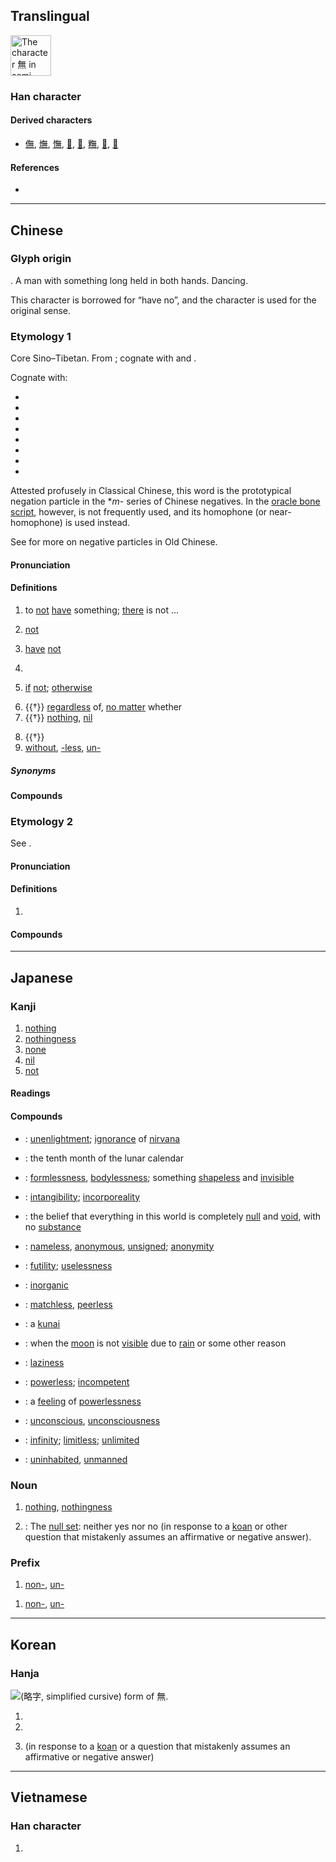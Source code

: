 {{also|无}}
{{character info/new}}
==Translingual==
{{stroke order|type=cursive}}
[[Image:無-still.svg|right|frame|65px|The character 無 in semi-cursive script.]]
{{wikipedia}}

===Han character===
{{Han char|rn=86|rad=火|as=08|sn=12|four=80331|canj=OTF|ids=⿱⿳𠂉卌一灬}}

====Derived characters====
* [[㒇]], [[㷻]], [[憮]], [[𠓺]], [[𤏠]], [[𥼣]], [[𨖴]], [[𨶭]]

====References====
* {{Han ref|kx=0673.260|dkj=19113|dj=1081.240|hdz=32211.150|uh=7121|ud=28961|bh=B54C|bd=46412}}

----

==Chinese==
{{zh-forms|s=无|alt=橆}}

===Glyph origin===
{{Han etyl}}
{{liushu|p}}. A man with something long held in both hands. Dancing.

This character is borrowed for “have no”, and the character {{l|zh|舞}} is used for the original sense.

===Etymology 1===
Core Sino–Tibetan. From {{inh|zh|sit-pro|*ma||no, not}}; cognate with {{cog|bo|མ||not}} and {{cog|my|မ||not}}.

Cognate with:

* {{och-l|微|not, no}}
* {{och-l|毋|do not}}
* {{och-l|勿|not, don't}}
* {{och-l|未|not yet, haven't}}
* {{och-l|靡|not, no}}
* {{och-l|亡|not have; to flee, to disappear, to die}}
* {{och-l|沒|to end, to disappear, to drown}}
* {{och-l|莫|none, nobody, nothing; do not; can not}}

Attested profusely in Classical Chinese, this word is the prototypical negation particle in the *''m-'' series of Chinese negatives. In the [[oracle bone script]], however, {{lang|zh|無}} is not frequently used, and its homophone (or near-homophone) {{och-l|毋}} is used instead.

See {{och-l|不|not}} for more on negative particles in Old Chinese.

====Pronunciation====
{{zh-pron
|m=wú
|m-s=
|c=mou4
|c-t=
|g=
|h=pfs=mò/vù
|h_note=mò - colloquial; vù - literary
|j=
|md=mò̤/ù
|md_note=mò̤ - colloquial; ù - literary
|mn=bô/bû
|mn_note=bô - colloquial; bû - literary
|mn-t=bho5/bhu5
|mn-t_note=bho5 - colloquial; bhu5 - literary
|w=3hhmm,3vu
|w_note=3hhmm - colloquial; 3vu - literary
|x=
|mc=y
|oc=y
|ma=y
|mna=Taiwanese-The_Vowel_o.ogg
|cat=adv,n,pref,v,con
}}

====Definitions====
{{zh-hanzi}}

# {{lb|zh|literary|Hakka|or|Min}} to [[not]] [[have]] something; [[there]] is not ...
#: {{zh-x|天空 無 雲。|There is no cloud in the sky.}}
#: {{zh-x|我 無 零星錢。|I '''don't have''' any change.|MN}}
# {{lb|zh|literary|Min}} {{n-g|Negation particle preceding verbs and adjectives.}} [[not]]
#: {{zh-x|無可|can't}}
#: {{zh-x|我 無 求 於 你。|I want nothing from you.}}
# {{lb|zh|literary|Min}} [[have]] [[not]]
#: {{zh-x|我 無 共 伊 講。|I '''didn't''' tell him.|MN}}
# {{lb|zh|literary|Hakka|or|Min}} {{n-g|Interrogative particle.}}
# {{lb|zh|Hakka|Min}} [[if]] [[not]]; [[otherwise]] {{gloss|placed at the start of a sentence}}
# {{†}} [[regardless]] of, [[no matter]] whether
# {{†}} [[nothing]], [[nil]]
#: {{zh-x|從.無.到.有|start from nothing, from scratch}}
# {{†}} {{zh-alt-form|毋|do not}}
# [[without]], [[-less]], [[un-]]
#: {{zh-x|無情|heartless}}
#: {{zh-x|無理|unreasonable}}
#: {{zh-x|無邊|unlimited}}

=====Synonyms=====
{{zh-dial|沒有}}

====Compounds====
{{zh-der|無我|無比|無裨|無邊|無柄葉|無病呻吟|無補|無不|無猜|無才|無產階級|無產階級文化大革命|無產階級專政|無產者|無常|無償|無成|無恥|無出其右|無處存身|無從|無大無小|無道|無敵|無底|無底洞|無地自容|無的放矢|無冬歷夏|無冬無夏|無動於衷|無動於中|無獨有偶|無度|無端|無惡不作|無法|無法無天|無方|無妨|無非|無風|無風不起浪|無縫鋼管|無干|無功受祿|無辜|無故|無怪|無關|無關宏旨|無關緊要|無關痛癢|無官一身輕|無軌電車|無害|無核|無核國家|無恆|無後|無後坐力炮|無花果|無華|無話不說|無話可說|無機|無機肥料|無機合成|無機化合物|無機化學|無機酸|無機物|無機鹽|無稽|無及|無幾|無脊椎動物|無計可施|無記名投票|無際|無濟於事|無家可歸|無價之寶|無堅不摧|無間|無疆|無盡|無盡無休|無精打采|無拘無束|無可比擬|無可非議|無可奉告|無可厚非|無可諱言|無可救藥|無可奈何|無可奈何花落去|無可無不可|無可爭辯|無可置疑|無孔不人|無愧|無賴|無禮|無理|無理方程|無理根|無理函數|無理強辯|無理取鬧|無理式|無理數|無力|無立錐之地|無量|無聊|無聊賴|無路可走|無論|無論如何|無米之炊|無冕之王|無名|無名氏|無名小卒|無名英雄|無名指|無明火|無名火|無奈|無奈何|無能|無能為力|無匹|無期徒刑|無奇不有|無牽無掛|無前|無巧不成書|無親無故|無情|無情無義|無窮|無窮大|無窮無盡|無窮小|無趣|無權|無缺|無人|無人售票|無人問津|無日|無傷大雅|無上|無涉|無神論|無聲|無聲片|無聲片兒|無聲無息|無聲無臭|無繩電話|無時無刻|無視|無事不登三寶殿|無事忙|無事生非|無殊|無數|無雙|無霜期|無私|無私有弊|無酸硫|無算|無損|無所不包|無所不可|無所不能|無所不為|無所不用其極|無所不有|無所不在|無所不知|無所措手足|無所事事|無所適從|無所畏懼|無所謂|無所用心|無所作為|無他|無題|無條件|無條件刺激|無條件反射|無痛分娩|無頭案|無往不利|無往不勝|無妄之災|無望|無微不至|無為|無味|無畏|無謂|無……無……|無物|無誤|無息貸款||無隙可乘|無瑕|無暇|無下箸處|無限|無限大|無限公司|無限期|無限小|無線電|無線電報導|無線電波|無線電傳真|無線電電子學|無線電發射機|無線電話|無線電視|無線電收音機|無線電臺|無線電通信|無效|無邪|無懈可擊|無心|無形|無形中|無形資本|無性|無性生殖|無性雜交|無休止|無須|無糖|無需|無涯|無煙火藥|無煙煤|無言以對|無恙|無業|無業遊民|無依無靠|無遺|無疑|無以復加|無異|無益|無意|無意識|無垠|無影燈|無影無蹤|無用|無用功|無憂無慮|無餘|無與倫比|無冤無仇|無援|無緣|無緣無故|無債一身輕|無政府主義|無知|無止境|無中生有|無助於|無著|無籽果實|無足輕重|無阻|無罪|無坐力炮|無源之水，無本之木}}

===Etymology 2===
See {{zh-l|南無}}.

====Pronunciation====
{{zh-pron
|m=mó
|c=mo4
|h=pfs=mò
|md=mŏ
|w=3mo
|cat=part
}}

====Definitions====
{{zh-hanzi}}

# {{zh-only|南無}}

====Compounds====
{{zh-der|南無|南無阿彌陀佛}}

----

==Japanese==

===Kanji===
{{ja-kanji|grade=4|rs=火08}}

# [[nothing]]
# [[nothingness]]
# [[none]]
# [[nil]]
# [[not]]

====Readings====
{{ja-readings
|goon=む
|kanon=ぶ
|toon=も
|kun=な-い
}}

====Compounds====
{{der-top|Compounds}}
* {{ja-r|無明|むみょう}}: [[unenlightment]]; [[ignorance]] of [[nirvana]]
* {{ja-r|神無月|かんなづき}}: {{qualifier|archaic}} the tenth month of the lunar calendar
* {{ja-r|無形|むぎょう}}: [[formlessness]], [[bodylessness]]; something [[shapeless]] and [[invisible]]
* {{ja-r|無形|むけい}}: [[intangibility]]; [[incorporeality]]
* {{ja-r|無見|むけん}}: the belief that everything in this world is completely [[null]] and [[void]], with no [[substance]]
* {{ja-r|無名|むめい}}: [[nameless]], [[anonymous]], [[unsigned]]; [[anonymity]]
* {{ja-r|無用|むよう}}: [[futility]]; [[uselessness]]
* {{ja-r|無機|むき}}: [[inorganic]]
{{der-mid}}
* {{ja-r|無双|むそう}}: [[matchless]], [[peerless]]
* {{ja-r|苦無|くない}}: a [[kunai#Japanese|kunai]]
* {{ja-r|無月|むげつ}}: when the [[moon]] is not [[visible]] due to [[rain]] or some other reason
* {{ja-r|無精|ぶしょう}}: [[laziness]]
* {{ja-r|無力|むりょく}}: [[powerless]]; [[incompetent]]
* {{ja-r|無力感|むりょくかん}}: a [[feeling]] of [[powerlessness]]
* {{ja-r|無意識|むいしき}}: [[unconscious]], [[unconsciousness]]
* {{ja-r|無限|むげん}}: [[infinity]]; [[limitless]]; [[unlimited]]
* {{ja-r|無人|ぶにん}}: [[uninhabited]], [[unmanned]]
{{der-bottom}}

{{ja-kanjitab|yomi=o|む}}

===Noun===
{{ja-noun|む}}

# [[nothing]], [[nothingness]]
# {{lb|ja|Buddhism|sort=む}}: The [[null set]]: neither yes nor no (in response to a [[koan]] or other question that mistakenly assumes an affirmative or negative answer).

===Prefix===
{{ja-pos|む|prefix}}

# [[non-]], [[un-]]

{{ja-pos|ぶ|prefix}}

# [[non-]], [[un-]]

----

==Korean==

===Hanja===
[[File:Eopseul mu yakja.png|thumb|{{w|Yakja}} ([[略字#Korean|略字]], simplified cursive) form of 無.]]
{{ko-hanja|hangeul=무|eumhun=|rv=mu|mr=mu|y=mu}}

# {{ko-inline|무|mu|[[nothing]]}}
# {{ko-inline|무|mu|no}}
# {{lb|ko|Buddhism}} {{ko-inline|무|mu|neither yes nor no}} (in response to a [[koan]] or a question that mistakenly assumes an affirmative or negative answer)

----

==Vietnamese==

===Han character===
{{vi-hantu|[[vô]], [[mô]], [[thủy]]|rs=火08}}

# {{defn|lang=vi|sort=火08}}
